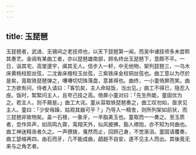 ```yaml
---
---
---
```

title: 玉琵琶
---



玉琵琶者，武进、无锡间之老技师也，以天下琵琶第一闻，而吴中诸技师多未尝聆其奏艺。金阊有某曲工者，亦以琵琶雄南部，顾名终出玉琵琶下，意颇不平。一日，诣其宅，高堂邃宇，阒其无人。信步入一轩，中无他物，架列琵琶三，一乌木床黄杨柱胶丝弦，二沈香床檀柱玉丝弦，三紫铁床金柱铜丝弦也。曲工意以为尽於是矣，竟取铁琵琶弹之，嘈嘈切切珠落盘，意甚得也。曲终，一小童倚屏而笑。曲工方欲有问，侍者入请曰：「客饥矣，主人命姑饭，当出见。」曲工不得已，隐忍入座。饭时，絮絮问主人，且夸己技之高。倚屏小童对曰：「先生所能，童固优为之。若主人，则不屑是。」曲工大诧。童从容取铁琵琶奏之，曲工叹勿如，亟求见主人。童曰：「少安毋躁，姑观其器可乎？」乃导入一精舍，则所列架如前状，而三琵琶非故物矣。盖一石根，一象牙，一羊脂美玉也。童取而一一奏之。至玉质者，忽作异声，如凤鸣九霄，鸾翔天外，仙风披拂，豁人襟抱，亦不知为何曲也。曲工神迷精丧者久之。一声撩拨，戛然而止，回顾己身，不觉渐沮。童固请覆奏，曲工瑟缩再四，由石而牙，几不能成曲，趦趄不自安，遂不见主人而出。其後竟无来与之角艺者。